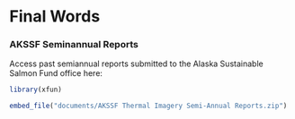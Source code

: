 # Final Words


### AKSSF Seminannual Reports

Access past semiannual reports submitted to the Alaska Sustainable Salmon Fund office here:

```r
library(xfun)

embed_file("documents/AKSSF Thermal Imagery Semi-Annual Reports.zip")
```

